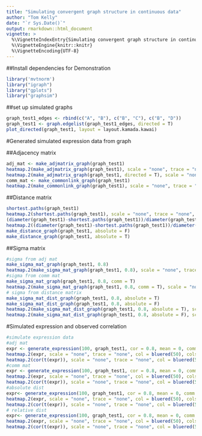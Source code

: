 ```yaml
---
title: "Simulating convergent graph structure in continuous data"
author: "Tom Kelly"
date: "`r Sys.Date()`"
output: rmarkdown::html_document
vignette: >
  %\VignetteIndexEntry{Simulating convergent graph structure in continuous data}
  %\VignetteEngine{knitr::knitr}
  %\VignetteEncoding{UTF-8}
---
```


##Install dependencies for Demonstration

```r
library('mvtnorm')
library("igraph")
library("gplots")
library("graphsim")
```

##set up simulated graphs

```r
graph_test1_edges <- rbind(c("A", "B"), c("B", "C"), c("B", "D"))
graph_test1 <- graph.edgelist(graph_test1_edges, directed = T)
plot_directed(graph_test1, layout = layout.kamada.kawai)
```

#Generated simulated expression data from graph

##Adjacency matrix

```r
adj_mat <- make_adjmatrix_graph(graph_test1)
heatmap.2(make_adjmatrix_graph(graph_test1), scale = "none", trace = "none", col = colorpanel(3, "grey75", "white", "blue"), colsep = 1:4, rowsep = 1:4)
heatmap.2(make_adjmatrix_graph(graph_test1, directed = T), scale = "none", trace = "none", col = colorpanel(3, "grey75", "white", "blue"), colsep = 1:4, rowsep = 1:4)
comm_mat <- make_commonlink_graph(graph_test1)
heatmap.2(make_commonlink_graph(graph_test1), scale = "none", trace = "none", col = bluered(50), colsep = 1:4, rowsep = 1:4)
```

##Distance matrix

```r
shortest.paths(graph_test1)
heatmap.2(shortest.paths(graph_test1), scale = "none", trace = "none", col = bluered(50), colsep = 1:4, rowsep = 1:4)
(diameter(graph_test1)-shortest.paths(graph_test1))/diameter(graph_test1)
heatmap.2((diameter(graph_test1)-shortest.paths(graph_test1))/diameter(graph_test1), scale = "none", trace = "none", col = bluered(50), colsep = 1:4, rowsep = 1:4)
make_distance_graph(graph_test1, absolute = F)
make_distance_graph(graph_test1, absolute = T)
```

##Sigma matrix

```r
#sigma from adj mat
make_sigma_mat_graph(graph_test1, 0.8)
heatmap.2(make_sigma_mat_graph(graph_test1, 0.8), scale = "none", trace = "none", col = bluered(50), colsep = 1:4, rowsep = 1:4)
#sigma from comm mat
make_sigma_mat_graph(graph_test1, 0.8, comm = T)
heatmap.2(make_sigma_mat_graph(graph_test1, 0.8, comm = T), scale = "none", trace = "none", col = bluered(50), colsep = 1:4, rowsep = 1:4)
# sigma from distance matrix
make_sigma_mat_dist_graph(graph_test1, 0.8, absolute = T)
make_sigma_mat_dist_graph(graph_test1, 0.8, absolute = F)
heatmap.2(make_sigma_mat_dist_graph(graph_test1, 0.8, absolute = T), scale = "none", trace = "none", col = bluered(50), colsep = 1:4, rowsep = 1:4)
heatmap.2(make_sigma_mat_dist_graph(graph_test1, 0.8, absolute = F), scale = "none", trace = "none", col = bluered(50), colsep = 1:4, rowsep = 1:4)
```

#Simulated expression and observed correlation

```r
#simulate expression data
#adj mat
expr <- generate_expression(100, graph_test1, cor = 0.8, mean = 0, comm =F) # unable to generate from adj mat ## fixed with positive definite correction
heatmap.2(expr, scale = "none", trace = "none", col = bluered(50), colsep = 1:4, rowsep = 1:4)
heatmap.2(cor(t(expr)), scale = "none", trace = "none", col = bluered(50), colsep = 1:4, rowsep = 1:4)
#comm mat
expr <- generate_expression(100, graph_test1, cor = 0.8, mean = 0, comm =T) #expression from comm mat
heatmap.2(expr, scale = "none", trace = "none", col = bluered(50), colsep = 1:4, rowsep = 1:4)
heatmap.2(cor(t(expr)), scale = "none", trace = "none", col = bluered(50), colsep = 1:4, rowsep = 1:4)
#absolute dist
expr<- generate_expression(100, graph_test1, cor = 0.8, mean = 0, comm = F, dist = T, absolute = T) # unable to generate from adj mat ## fixed PD
heatmap.2(expr, scale = "none", trace = "none", col = bluered(50), colsep = 1:4, rowsep = 1:4)
heatmap.2(cor(t(expr)), scale = "none", trace = "none", col = bluered(50), colsep = 1:4, rowsep = 1:4)
# relative dist
expr<- generate_expression(100, graph_test1, cor = 0.8, mean = 0, comm = F, dist = T, absolute = F)
heatmap.2(expr, scale = "none", trace = "none", col = bluered(50), colsep = 1:4, rowsep = 1:4)
heatmap.2(cor(t(expr)), scale = "none", trace = "none", col = bluered(50), colsep = 1:4, rowsep = 1:4)
```
